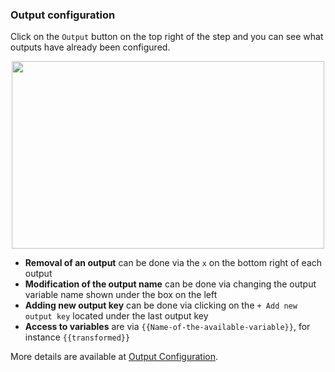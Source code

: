 ### Output configuration

Click on the `Output` button on the top right of the step and you can see what outputs have already been configured.

<p align="center">
<img width="500" height="300" align="center" src="/images/build-custom-tools/tool-step/configure-output.png" />
</p>

* **Removal of an output** can be done via the `x` on the bottom right of each output
* **Modification of the output name** can be done via changing the output variable name shown under the box on the left
* **Adding new output key** can be done via clicking on the `+ Add new output key` located under the last output key
* **Access to variables** are via `{{Name-of-the-available-variable}}`, for instance `{{transformed}}`

More details are available at [Output Configuration](/tool/advanced-setup/output-configuration).

